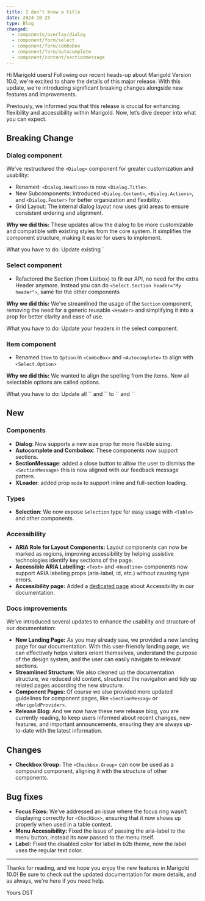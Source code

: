 ```yaml
---
title: I don't know a title
date: 2024-10-25
type: Blog
changed:
  - components/overlay/dialog
  - component/form/select
  - component/form/combobox
  - component/form/autocomplete
  - component/content/sectionmessage
---
```


Hi Marigold users! Following our recent heads-up about Marigold Version 10.0, we're excited to share the details of this major release. With this update, we're introducing significant breaking changes alongside new features and improvements.

Previously, we informed you that this release is crucial for enhancing flexibility and accessibility within Marigold. Now, let’s dive deeper into what you can expect.

## Breaking Change

### Dialog component

We've restructured the `<Dialog>` component for greater customization and usability:

- Renamed: `<Dialog.Headline>` is now `<Dialog.Title>`.
- New Subcomponents: Introduced `<Dialog.Content>`, `<Dialog.Actions>`, and `<Dialog.Footer>` for better organization and flexibility.
- Grid Layout: The internal dialog layout now uses grid areas to ensure consistent ordering and alignment.

**Why we did this:** These updates allow the dialog to be more customizable and compatible with existing styles from the core system. It simplifies the component structure, making it easier for users to implement.

<SectionMessage>
  <SectionMessage.Title>
  What you have to do:
  </SectionMessage.Title>
  <SectionMessage.Content>
  Update existing `<Dialog>` component implementations to adopt the new structure.
  </SectionMessage.Content>
</SectionMessage>

### Select component

- Refactored the Section (from Listbox) to fit our API, no need for the extra Header anymore. Instead you can do `<Select.Section header="My header">`, same for the other components

**Why we did this:** We’ve streamlined the usage of the `Section` component, removing the need for a generic reusable `<Header>` and simplifying it into a prop for better clarity and ease of use.

<SectionMessage>
  <SectionMessage.Title>What you have to do:</SectionMessage.Title>
  <SectionMessage.Content>
    Update your headers in the select component.
  </SectionMessage.Content>
</SectionMessage>

### Item component

- Renamed `Item` to `Option` in `<ComboBox>` and `<Autocomplete>` to align with `<Select.Option>`

**Why we did this:** We wanted to align the spelling from the items. Now all selectable options are called options.

<SectionMessage>
  <SectionMessage.Title>
  What you have to do:
  </SectionMessage.Title>
  <SectionMessage.Content>
 Update all `<Autocomplete.Item>` and `<ComboBox.Item>` to `<Autocomplete.Option>` and `<ComboBox.Option>`
  </SectionMessage.Content>
</SectionMessage>

## New

### Components

- **Dialog**: Now supports a new size prop for more flexible sizing.
- **Autocomplete and Combobox**: These components now support sections.
- **SectionMessage**: added a close button to allow the user to dismiss the `<SectionMessage>` this is now aligned with our feedback message pattern.
- **XLoader**: added prop `mode` to support inline and full-section loading.

### Types

- **Selection**: We now expose `Selection` type for easy usage with `<Table>` and other components.

### Accessibility

- **ARIA Role for Layout Components:** Layout components can now be marked as regions, improving accessibility by helping assistive technologies identify key sections of the page.
- **Accessible ARIA Labelling:** `<Text>` and `<Headline>` components now support ARIA labeling props (aria-label, id, etc.) without causing type errors.
- **Accessibility page:** Added a [dedicated page](/foundations/accessibility) about Accessibility in our documentation.

### Docs improvements

We’ve introduced several updates to enhance the usability and structure of our documentation:

- **New Landing Page:** As you may already saw, we provided a new landing page for our documentation. With this user-friendly landing page, we can effectively helps visitors orient themselves, understand the purpose of the design system, and the user can easily navigate to relevant sections.
- **Streamlined Structure:** We also cleaned up the documentation structure, we reduced old content, structured the navigation and tidy up related pages according the new structure.
- **Component Pages:** Of course we also provided more updated guidelines for component pages, like `<SectionMessag>` or `<MarigoldProvider>`.
- **Release Blog:** And we now have these new release blog, you are currently reading, to keep users informed about recent changes, new features, and important announcements, ensuring they are always up-to-date with the latest information.

## Changes

- **Checkbox Group:** The `<Checkbox.Group>` can now be used as a compound component, aligning it with the structure of other components.

## Bug fixes

- **Focus Fixes:** We’ve addressed an issue where the focus ring wasn’t displaying correctly for `<Checkbox>`, ensuring that it now shows up properly when used in a table context.
- **Menu Accessibility:** Fixed the issue of passing the aria-label to the menu button, instead its now passed to the menu itself.
- **Label:** Fixed the disabled color for label in b2b theme, now the label uses the regular text color.

---

Thanks for reading, and we hope you enjoy the new features in Marigold 10.0! Be sure to check out the updated documentation for more details, and as always, we're here if you need help.

Yours DST <Logo className="size-4 inline-block" />
